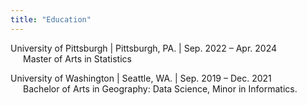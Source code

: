 ```yaml
---
title: "Education"
---
```


University of Pittsburgh | Pittsburgh, PA. | Sep. 2022 – Apr. 2024 
<span style="display: inline-block; margin-left: 20px;">
Master of Arts in Statistics 
</span>

University of Washington | Seattle, WA. | Sep. 2019 – Dec. 2021 
<span style="display: inline-block; margin-left: 20px;">
Bachelor of Arts in Geography: Data Science, Minor in Informatics.
</span>

